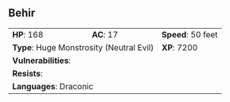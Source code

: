 ## Behir {#monster-behir}

```{=html}
<table class="table table-striped">
    <tbody>
        <tr>                    
            <td><b>HP</b>: 168</td>
            <td><b>AC</b>: 17</td>
            <td><b>Speed</b>: 50 feet</td>
        </tr>
        <tr>
            <td colspan="2"><b>Type</b>: Huge Monstrosity (Neutral Evil)</td>
            <td><b>XP</b>: 7200</td>
        </tr>
        <tr>
            <td colspan="3"><b>Vulnerabilities</b>: </td>
        </tr>
        <tr>
            <td colspan="3"><b>Resists</b>: </td>
        </tr>
        <tr>
            <td colspan="3"><b>Languages</b>: Draconic</td>
        </tr>
    </tbody>
</table>
```